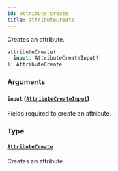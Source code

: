```yaml
---
id: attribute-create
title: attributeCreate
---
```


Creates an attribute.

```graphql
attributeCreate(
  input: AttributeCreateInput!
): AttributeCreate
```

### Arguments

#### `input` ([`AttributeCreateInput`](../../../developer/api-reference/inputs/attribute-create-input))

Fields required to create an attribute.

### Type

#### [`AttributeCreate`](../../../developer/api-reference/objects/attribute-create)

Creates an attribute.
